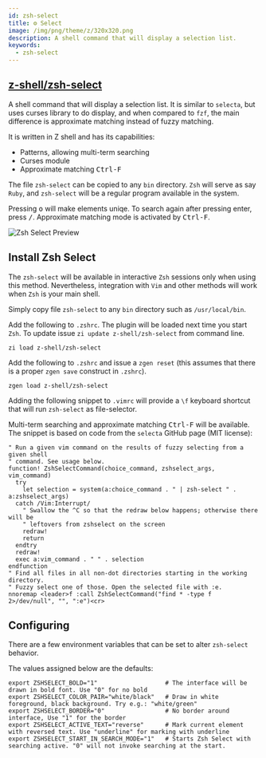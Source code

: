 ```yaml
---
id: zsh-select
title: ⚙️ Select
image: /img/png/theme/z/320x320.png
description: A shell command that will display a selection list.
keywords:
  - zsh-select
---
```


<!-- @format -->


## <i class="fa-brands fa-github"></i> [z-shell/zsh-select][]

A shell command that will display a selection list. It is similar to `selecta`, but uses curses library to do display, and when compared to `fzf`, the main difference is approximate matching instead of fuzzy matching.

It is written in Z shell and has its capabilities:

- Patterns, allowing multi-term searching
- Curses module
- Approximate matching <kbd>Ctrl-F</kbd>

The file `zsh-select` can be copied to any `bin` directory. `Zsh` will serve as say `Ruby`, and `zsh-select` will be a regular program available in the system.

Pressing <kbd>o</kbd> will make elements uniqe. To search again after pressing enter, press <kbd>/</kbd>. Approximate matching mode is activated by <kbd>Ctrl-F</kbd>.

<div className='ScreenView'>
  <Image img='/img/cast/gif/zsh/zsh-select.gif' className='ImageView' alt='Zsh Select Preview' />
</div>

## Install Zsh Select

The `zsh-select` will be available in interactive `Zsh` sessions only when using this method. Nevertheless, integration with `Vim` and other methods will work when `Zsh` is your main shell.

<Tabs>
  <TabItem value="standalone" label="Standalone" default>

Simply copy file `zsh-select` to any `bin` directory such as `/usr/local/bin`.

  </TabItem>
  <TabItem value="zi" label="Zi">

Add the following to `.zshrc`. The plugin will be loaded next time you start `Zsh`. To update issue `zi update z-shell/zsh-select` from command line.

```shell title="~/.zshrc"
zi load z-shell/zsh-select
```

  </TabItem>
  <TabItem value="zgen" label="Zgen">

Add the following to `.zshrc` and issue a `zgen reset` (this assumes that there is a proper `zgen save` construct in `.zshrc`).

```shell title="~/.zshrc"
zgen load z-shell/zsh-select
```

  </TabItem>
  <TabItem value="vim" label="Vim">

Adding the following snippet to `.vimrc` will provide a `\f` keyboard shortcut that will run `zsh-select` as file-selector.

Multi-term searching and approximate matching <kbd>Ctrl-F</kbd> will be available. The snippet is based on code from the `selecta` GitHub page (MIT license):

```vim showLineNumbers
" Run a given vim command on the results of fuzzy selecting from a given shell
" command. See usage below.
function! ZshSelectCommand(choice_command, zshselect_args, vim_command)
  try
    let selection = system(a:choice_command . " | zsh-select " . a:zshselect_args)
  catch /Vim:Interrupt/
    " Swallow the ^C so that the redraw below happens; otherwise there will be
    " leftovers from zshselect on the screen
    redraw!
    return
  endtry
  redraw!
  exec a:vim_command . " " . selection
endfunction
" Find all files in all non-dot directories starting in the working directory.
" Fuzzy select one of those. Open the selected file with :e.
nnoremap <leader>f :call ZshSelectCommand("find * -type f 2>/dev/null", "", ":e")<cr>
```

  </TabItem>
</Tabs>

## Configuring

There are a few environment variables that can be set to alter `zsh-select` behavior.

The values assigned below are the defaults:

```shell showLineNumbers
export ZSHSELECT_BOLD="1"                   # The interface will be drawn in bold font. Use "0" for no bold
export ZSHSELECT_COLOR_PAIR="white/black"   # Draw in white foreground, black background. Try e.g.: "white/green"
export ZSHSELECT_BORDER="0"                 # No border around interface, Use "1" for the border
export ZSHSELECT_ACTIVE_TEXT="reverse"      # Mark current element with reversed text. Use "underline" for marking with underline
export ZSHSELECT_START_IN_SEARCH_MODE="1"   # Starts Zsh Select with searching active. "0" will not invoke searching at the start.
```

<!-- end-of-file -->
<!-- links -->

[z-shell/zsh-select]: https://github.com/z-shell/zsh-select
